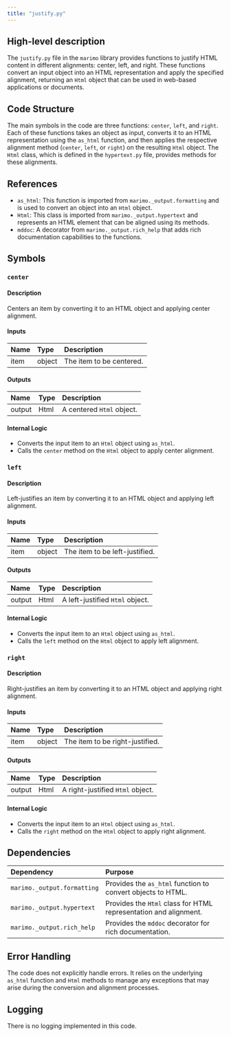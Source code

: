 ```yaml
---
title: "justify.py"
---
```


## High-level description

The `justify.py` file in the `marimo` library provides functions to justify HTML content in different alignments: center, left, and right. These functions convert an input object into an HTML representation and apply the specified alignment, returning an `Html` object that can be used in web-based applications or documents.

## Code Structure

The main symbols in the code are three functions: `center`, `left`, and `right`. Each of these functions takes an object as input, converts it to an HTML representation using the `as_html` function, and then applies the respective alignment method (`center`, `left`, or `right`) on the resulting `Html` object. The `Html` class, which is defined in the `hypertext.py` file, provides methods for these alignments.

## References

- `as_html`: This function is imported from `marimo._output.formatting` and is used to convert an object into an `Html` object.
- `Html`: This class is imported from `marimo._output.hypertext` and represents an HTML element that can be aligned using its methods.
- `mddoc`: A decorator from `marimo._output.rich_help` that adds rich documentation capabilities to the functions.

## Symbols

### `center`
#### Description
Centers an item by converting it to an HTML object and applying center alignment.

#### Inputs
| Name | Type | Description |
|:-----|:-----|:------------|
| item | object | The item to be centered. |

#### Outputs
| Name | Type | Description |
|:-----|:-----|:------------|
| output | Html | A centered `Html` object. |

#### Internal Logic
- Converts the input item to an `Html` object using `as_html`.
- Calls the `center` method on the `Html` object to apply center alignment.

### `left`
#### Description
Left-justifies an item by converting it to an HTML object and applying left alignment.

#### Inputs
| Name | Type | Description |
|:-----|:-----|:------------|
| item | object | The item to be left-justified. |

#### Outputs
| Name | Type | Description |
|:-----|:-----|:------------|
| output | Html | A left-justified `Html` object. |

#### Internal Logic
- Converts the input item to an `Html` object using `as_html`.
- Calls the `left` method on the `Html` object to apply left alignment.

### `right`
#### Description
Right-justifies an item by converting it to an HTML object and applying right alignment.

#### Inputs
| Name | Type | Description |
|:-----|:-----|:------------|
| item | object | The item to be right-justified. |

#### Outputs
| Name | Type | Description |
|:-----|:-----|:------------|
| output | Html | A right-justified `Html` object. |

#### Internal Logic
- Converts the input item to an `Html` object using `as_html`.
- Calls the `right` method on the `Html` object to apply right alignment.

## Dependencies

| Dependency | Purpose |
|:-----------|:--------|
| `marimo._output.formatting` | Provides the `as_html` function to convert objects to HTML. |
| `marimo._output.hypertext` | Provides the `Html` class for HTML representation and alignment. |
| `marimo._output.rich_help` | Provides the `mddoc` decorator for rich documentation. |

## Error Handling

The code does not explicitly handle errors. It relies on the underlying `as_html` function and `Html` methods to manage any exceptions that may arise during the conversion and alignment processes.

## Logging

There is no logging implemented in this code.